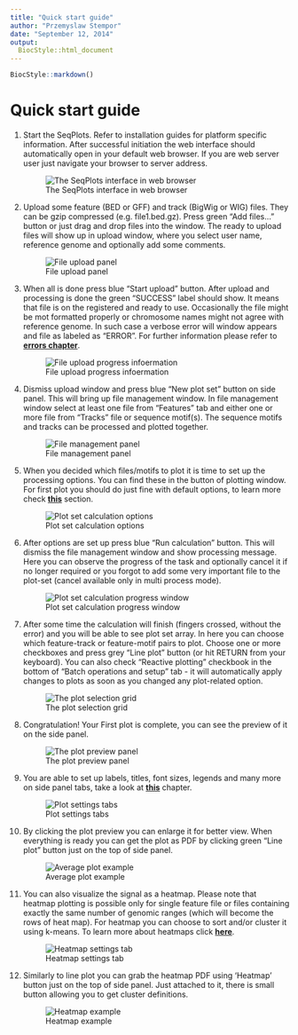 ```yaml
---
title: "Quick start guide"
author: "Przemyslaw Stempor"
date: "September 12, 2014"
output:
  BiocStyle::html_document
---
```


<!-- 
%\VignetteIndexEntry{SeqPlots GUI QuickStart}
%\VignetteEngine{knitr::knitr}
-->


```r
BiocStyle::markdown()
```


Quick start guide
=================

1. Start the SeqPlots. Refer to installation guides for platform specific information. After successful initiation the web interface should automatically open in your default web browser. If you are web server user just navigate your browser to server address.

    ![The SeqPlots interface in web browser](../inst/seqplots/www/help/img/01_QuickStart/01_QuickStart_01.png)

2. Upload some feature (BED or GFF) and track (BigWig or WIG) files. They can be gzip compressed (e.g. file1.bed.gz). Press green "Add files..." button or just drag and drop files into the window. The ready to upload files will show up in upload window, where you select user name, reference genome and optionally add some comments.

    ![File upload panel](../inst/seqplots/www/help/img/01_QuickStart/01_QuickStart_02.png)

3. When all is done press blue "Start upload" button. After upload and processing is done the green "SUCCESS" label should show. It means that file is on the registered and ready to use. Occasionally the file might be mot formatted properly or chromosome names might not agree with reference genome. In such case a verbose error will window appears and file as labeled as "ERROR". For further information please refer to [**errors chapter**](SeqPlotsGUI.html#Errors).
    
    ![File upload progress infoermation](../inst/seqplots/www/help/img/01_QuickStart/01_QuickStart_03.png) 


4. Dismiss upload window and press blue "New plot set" button on side panel. This will bring up file management window. In file management window select at least one file from "Features" tab and either one or more file from "Tracks" file or sequence motif(s). The sequence motifs and tracks can be processed and plotted together.
    
    ![File management panel](../inst/seqplots/www/help/img/01_QuickStart/01_QuickStart_04.png) 


5. When you decided which files/motifs to plot it is time to set up the processing options. You can find these in the button of plotting window. For first plot you should do just fine with default options, to learn more check [**this**](SeqPlotsGUI.html) section.
    
    ![Plot set calculation options](../inst/seqplots/www/help/img/01_QuickStart/01_QuickStart_05.png)


6. After options are set up press blue "Run calculation" button. This will dismiss the file management window and show processing message. Here you can observe the progress of the task and optionally cancel it if no longer required or you forgot to add some very important file to the plot-set (cancel available only in multi process mode).
    
    ![Plot set calculation progress window](../inst/seqplots/www/help/img/01_QuickStart/01_QuickStart_06.png)


7. After some time the calculation will finish (fingers crossed, without the error) and you will be able to see plot set array. In here you can choose which feature-track or feature-motif pairs to plot. Choose one or more checkboxes and press grey "Line plot" button (or hit RETURN from your keyboard). You can also check "Reactive plotting" checkbook in the bottom of "Batch operations and setup" tab - it will automatically apply changes to plots as soon as you changed any plot-related option.
    
    ![The plot selection grid](../inst/seqplots/www/help/img/01_QuickStart/01_QuickStart_07.png)


8. Congratulation! Your First plot is complete, you can see the preview of it on the side panel.
    
    ![The plot preview panel](../inst/seqplots/www/help/img/01_QuickStart/01_QuickStart_08.png)


9. You are able to set up labels, titles, font sizes, legends and many more on side panel tabs, take a look at [**this**](SeqPlotsGUI.html#Plotting) chapter.
    
    ![Plot settings tabs](../inst/seqplots/www/help/img/01_QuickStart/01_QuickStart_09.png)

10. By clicking the plot preview you can enlarge it for better view. When everything is ready you can get the plot as PDF by clicking green "Line plot" button just on the top of side panel.

    ![Average plot example](../inst/seqplots/www/help/img/01_QuickStart/01_QuickStart_10.png)


11. You can also visualize the signal as a heatmap. Please note that heatmap plotting is possible only for single feature file or files containing exactly the same number of genomic ranges (which will become the rows of heat map). For heatmap you can choose to sort and/or cluster it using k-means. To learn more about heatmaps click [**here**](SeqPlotsGUI.html).
    
    ![Heatmap settings tab](../inst/seqplots/www/help/img/01_QuickStart/01_QuickStart_11.png)

12. Similarly to line plot you can grab the heatmap PDF using 'Heatmap' button just on the top of side panel.
Just attached to it, there is small button allowing you to get cluster definitions.

    ![Heatmap example](../inst/seqplots/www/help/img/01_QuickStart/01_QuickStart_12.png)

